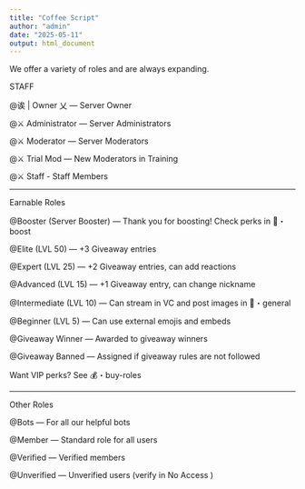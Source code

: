 ```yaml
---
title: "Coffee Script"
author: "admin"
date: "2025-05-11"
output: html_document
---
```


We offer a variety of roles and are always expanding. 

STAFF

@诶 | Owner 乂 — Server Owner

@⚔️ Administrator  — Server Administrators

@⚔️ Moderator  — Server Moderators

@⚔️ Trial Mod  — New Moderators in Training

@⚔️ Staff  - Staff Members

---

Earnable Roles

@Booster (Server Booster) — Thank you for boosting! Check perks in ⁠🔮・boost 

@Elite (LVL 50) — +3 Giveaway entries

@Expert (LVL 25) — +2 Giveaway entries, can add reactions

@Advanced (LVL 15) — +1 Giveaway entry, can change nickname

@Intermediate (LVL 10) — Can stream in VC and post images in ⁠💬・general 

@Beginner (LVL 5) — Can use external emojis and embeds

@Giveaway Winner — Awarded to giveaway winners

@Giveaway Banned — Assigned if giveaway rules are not followed

Want VIP perks? See ⁠💰・buy-roles 

---

Other Roles

@Bots — For all our helpful bots

@Member — Standard role for all users

@Verified — Verified members

@Unverified — Unverified users (verify in ⁠No Access )